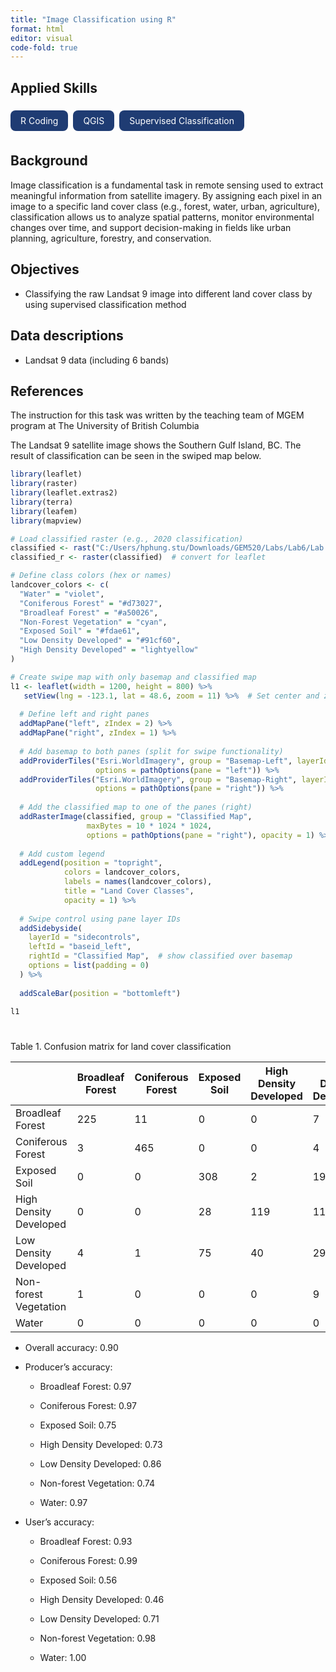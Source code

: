 ```yaml
---
title: "Image Classification using R"
format: html
editor: visual
code-fold: true
---
```


## Applied Skills

::: {style="display: flex; flex-wrap: wrap; gap: 0.5rem; margin-bottom: 1.5rem;"}
[R Coding]{style="background-color: #1f3c73; color: white; padding: 0.5rem 1rem; border-radius: 0.5rem;"}

[QGIS]{style="background-color: #1f3c73; color: white; padding: 0.5rem 1rem; border-radius: 0.5rem;"}

[Supervised Classification]{style="background-color: #1f3c73; color: white; padding: 0.5rem 1rem; border-radius: 0.5rem;"}
:::

::: panel-tabset
## Background

Image classification is a fundamental task in remote sensing used to extract meaningful information from satellite imagery. By assigning each pixel in an image to a specific land cover class (e.g., forest, water, urban, agriculture), classification allows us to analyze spatial patterns, monitor environmental changes over time, and support decision-making in fields like urban planning, agriculture, forestry, and conservation.

## Objectives

-   Classifying the raw Landsat 9 image into different land cover class by using supervised classification method

## Data descriptions

-   Landsat 9 data (including 6 bands)

## References

The instruction for this task was written by the teaching team of MGEM program at The University of British Columbia
:::

The Landsat 9 satellite image shows the Southern Gulf Island, BC. The result of classification can be seen in the swiped map below.

```r

library(leaflet)
library(raster)
library(leaflet.extras2)
library(terra)
library(leafem)
library(mapview)

```

```r
# Load classified raster (e.g., 2020 classification)
classified <- rast("C:/Users/hphung.stu/Downloads/GEM520/Labs/Lab6/Lab 6 - Classification/Lab 6 - Classification/outputs/classified_map2.tif")
classified_r <- raster(classified)  # convert for leaflet
```

```r
# Define class colors (hex or names)
landcover_colors <- c(
  "Water" = "violet",
  "Coniferous Forest" = "#d73027",
  "Broadleaf Forest" = "#a50026",
  "Non-Forest Vegetation" = "cyan",
  "Exposed Soil" = "#fdae61",
  "Low Density Developed" = "#91cf60",
  "High Density Developed" = "lightyellow"
)

# Create swipe map with only basemap and classified map
l1 <- leaflet(width = 1200, height = 800) %>%
   setView(lng = -123.1, lat = 48.6, zoom = 11) %>%  # Set center and zoom
  
  # Define left and right panes
  addMapPane("left", zIndex = 2) %>%
  addMapPane("right", zIndex = 1) %>%
  
  # Add basemap to both panes (split for swipe functionality)
  addProviderTiles("Esri.WorldImagery", group = "Basemap-Left", layerId = "baseid_left",
                   options = pathOptions(pane = "left")) %>%
  addProviderTiles("Esri.WorldImagery", group = "Basemap-Right", layerId = "baseid_right",
                   options = pathOptions(pane = "right")) %>%
  
  # Add the classified map to one of the panes (right)
  addRasterImage(classified, group = "Classified Map",
                 maxBytes = 10 * 1024 * 1024,
                 options = pathOptions(pane = "right"), opacity = 1) %>%
  
  # Add custom legend
  addLegend(position = "topright",
            colors = landcover_colors,
            labels = names(landcover_colors),
            title = "Land Cover Classes",
            opacity = 1) %>%
  
  # Swipe control using pane layer IDs
  addSidebyside(
    layerId = "sidecontrols",
    leftId = "baseid_left",
    rightId = "Classified Map",  # show classified over basemap
    options = list(padding = 0)
  ) %>%
  
  addScaleBar(position = "bottomleft")

l1
```

# 

Table 1. Confusion matrix for land cover classification

|   | Broadleaf Forest | Coniferous Forest | Exposed Soil | High Density Developed | Low Density Developed | Non-forest Vegetation | Water |
|---------|---------|---------|---------|---------|---------|---------|---------|
| Broadleaf Forest | 225 | 11 | 0 | 0 | 7 | 0 | 0 |
| Coniferous Forest | 3 | 465 | 0 | 0 | 4 | 0 | 0 |
| Exposed Soil | 0 | 0 | 308 | 2 | 19 | 220 | 0 |
| High Density Developed | 0 | 0 | 28 | 119 | 11 | 7 | 94 |
| Low Density Developed | 4 | 1 | 75 | 40 | 295 | 2 | 1 |
| Non-forest Vegetation | 1 | 0 | 0 | 0 | 9 | 648 | 0 |
| Water | 0 | 0 | 0 | 0 | 0 | 0 | 2821 |

-   Overall accuracy: 0.90

-   Producer's accuracy:

    -   Broadleaf Forest: 0.97

    -   Coniferous Forest: 0.97

    -   Exposed Soil: 0.75

    -   High Density Developed: 0.73

    -   Low Density Developed: 0.86

    -   Non-forest Vegetation: 0.74

    -   Water: 0.97

-   User's accuracy:

    -   Broadleaf Forest: 0.93

    -   Coniferous Forest: 0.99

    -   Exposed Soil: 0.56

    -   High Density Developed: 0.46

    -   Low Density Developed: 0.71

    -   Non-forest Vegetation: 0.98

    -   Water: 1.00
